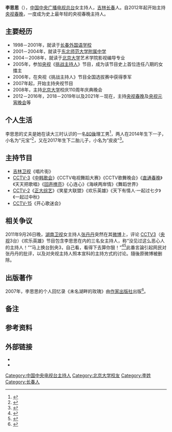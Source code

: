 {{NoteTA
|1=zh-hans:厘米; zh-hant:厘米; zh-tw:公分;
|2=zh-hans:视频; zh-hant:影片;
}}
{{About|中国中央广播电视总台的主持人|曾用名为李思思的演员|叶童}}
{{Infobox person
| name                 = 李思思
| image                = 
| image_size           = 
| caption              = 
| gender               = 女
| birth_date           = {{Birth year and age|1986|11|4}}
| birth_place          = {{CHN}}[[吉林省|吉林省]][[长春市|长春市]][[朝阳区_(长春市)|朝阳区]]
| death_date           = <!-- {{Death date and age|YYYY|MM|DD|YYYY|MM|DD}}（死亡在前，出生在后） -->
| death_place          = 
| residence            = 
| nationality          = {{PRC}}
| ethnicity            = [[汉族|汉族]]
| alma_mater           = [[北京大学|北京大学]]
| occupation           = 主持人
| years_active         = 2005年至今
| height               = 170厘米
| television           = 《[[回声嘹亮|回声嘹亮]]》《[[直通春晚|直通春晚]]》《天天把歌唱》《舞蹈世界》等
| party                = [[中国共产党|中国共产党]]（2008年加入<ref>{{cite web |title=众“人民的艺术家”共唱《不忘初心》，为中共百岁献礼/李谷一，蒋大为....... |url=https://www.youtube.com/watch?v=R4u5JFNXPvk |website=''[[YouTube|YouTube]]'' |date=2021-06-22 |access-date=2022-02-04 |archive-date=2022-01-13 |archive-url=https://web.archive.org/web/20220113051031/https://www.youtube.com/watch?v=R4u5JFNXPvk }}（见视频第2分54秒处）</ref>）
| spouse               = 宝爸（绰号）{{NoteTag|本名、结婚时间均不详，其现用[[新浪微博|微博]]网名为“元宝金宝爸”，网友常以“宝爸”称之。}}
| children             = 大儿子：元宝（2014年12月20日生）<br>小儿子：皮皮（2017年3月生）
| module               = {{Infobox bilibili personality
| embed                = yes
| channel_url          = 8757358
| channel_display_name = 主持人李思思
| years_active         = 2021年8月22日至今
| subscribers          = 18.6万
| subscriber_date      = 2022年2月4日
| views                = 468.3万
| view_date            = 2022年2月4日
}} }}

'''李思思'''（{{bd|1986年|11月4日|catIdx=L李}}），[[中国中央广播电视总台|中国中央广播电视总台]]女主持人，[[吉林省|吉林]][[长春市|长春]]人。自2012年起开始主持[[央视春晚|央视春晚]]，一度成为史上最年轻的央视春晚主持人{{NoteTag|2020年，时年22岁的[[张舒越|张舒越]]成为当年[[央视春晚|央视春晚]]的主持人之一，打破了2012年李思思以25岁的年龄主持春晚的记录。}}。

==主要经历==
* 1998－2001年，就读于[[长春外国语学校|长春外国语学校]]
* 2001－2004年，就读于[[东北师范大学附属中学|东北师范大学附属中学]]
* 2004－2008年，就读于[[北京大学|北京大学]]艺术学院影视编导专业
* 2005年，参加[[中国中央电视台|央视]]《[[挑战主持人|挑战主持人]]》节目，成为该节目史上首位连任八期的女擂主
* 2006年，在央视《挑战主持人》节目全国选拔赛中获得季军
* 2007年起，开始主持央视节目
* 2008年，主持[[北京大学|北京大学]]校庆110周年庆典晚会
* 2012－2016年，2018－2019年以及2021年－现在，主持[[央视春晚|央视春晚]]及[[央视元宵晚会|央视元宵晚会]]等

==个人生活==
李思思的丈夫是她在读大三时认识的一名[[80後|80後]]理工男<ref>{{cite web |title=《星月私房话》20151224:李思思揭秘央视女主播成名背后 学舞蹈让我变成女汉子 |url=http://www.le.com/ptv/vplay/24263151.html |website=[[乐视视频|乐视视频]] |archive-date=2021-01-16 |archive-url=https://web.archive.org/web/20210116054323/http://www.le.com/ptv/vplay/24263151.html |dead-url=no}}{{zh-cn}}</ref>，两人在2014年生下一子，小名为“元宝”<ref>{{cite news |title=李思思产后快速恢复身材 儿子小名元宝儿 |url=http://ent.sina.com.cn/s/m/2015-02-11/doc-icczmvun6048373.shtml |work=[[新浪网|新浪娱乐]] |date=2015-02-11 |archive-date=2020-04-13 |archive-url=https://web.archive.org/web/20200413111111/http://ent.sina.com.cn/s/m/2015-02-11/doc-icczmvun6048373.shtml |dead-url=no}}{{zh-cn}}</ref>，又在2017年生下二胎儿子，小名为“皮皮”<ref>{{cite news |title=李思思二胎儿子首曝光 趴妈妈胸口安逸休息 |url=http://ent.ifeng.com/a/20170427/42914278_0.shtml |work=[[凤凰网|凤凰网]] |date=2017-04-27 |archive-date=2020-04-13 |archive-url=https://web.archive.org/web/20200413111120/http://ent.ifeng.com/a/20170427/42914278_0.shtml |dead-url=no}}{{zh-cn}}</ref>。

==主持节目==
{{Expand section}}
* [[吉林卫视|吉林卫视]]《唱片街》
* [[CCTV-3|CCTV-3]]《[[中韩歌会|中韩歌会]]》《CCTV电视舞蹈大赛》《CCTV歌舞晚会》《[[直通春晚|直通春晚]]》《天天把歌唱》《[[回声嘹亮|回声嘹亮]]》《心连心》《海峡两岸情》《舞蹈世界》
* [[CCTV-2|CCTV-2]]《[[正大综艺|正大综艺]]》《笑星大联盟》《欢乐英雄》《天下有情人·一起过七夕》《一起过中秋》
* [[CCTV-15|CCTV-15]]《开心歌迷会》

==相关争议==
2011年9月26日晚，[[湖南卫视|湖南卫视]]女主持人[[张丹丹|张丹丹]]突然在其[[新浪微博|微博]]上，评论 [[CCTV3|CCTV3]]（[[中国中央电视台|央视]]3台）《欢乐英雄》节目包含李思思在内的三名女主持人，称“没见过这么恶心人的主持人！”“马上换台到央3，自己看，看得下去算你狠！”<ref>{{cite news |url=https://web.archive.org/web/20160418232522/http://www.mgtv.com/c/20110930/0903227572.html |title=张丹丹微博发飙 “没见过这么恶心人的主持人” |work=[[金鹰网|金鹰网]] |date=2011-09-30 |archive-date=2016-04-18}}{{zh-cn}}</ref><ref>{{cite news |url=https://web.archive.org/web/20111002122914/http://gzdaily.dayoo.com/html/2011-09/29/content_1489040.htm |title=管彤回应：言论自由，我们仨很稳定 |newspaper=[[广州日报|广州日报]] |date=2011-09-29 |archive-date=2011-10-02}}{{zh-cn}}</ref>此番言論引起网民对张丹丹的批评，以及对央视主持人照本宣科的主持方式的讨论。隨後原微博被删除。

==出版著作==
2007年，李思思的个人回忆录《未名湖畔的玫瑰》由[[作家出版社|作家出版社]]出版<ref>{{cite book |author=李思思 |year=2007 |title=未名湖畔的玫瑰 |publisher=[[作家出版社|作家出版社]] |place=[[北京|北京]] |isbn=978-7-5063-3887-5}}{{zh-cn}}</ref>。

==备注==
{{NoteFoot}}

==参考资料==
{{Reflist}}

==外部链接==
* {{Sinaweibo|cctvlisisi}}
* {{Bilibili|user=8757358}}

{{DEFAULTSORT:Li李}}
[[Category:中国中央电视台主持人|Category:中国中央电视台主持人]]
[[Category:北京大学校友|Category:北京大学校友]]
[[Category:李姓|Category:李姓]]
[[Category:长春人|Category:长春人]]